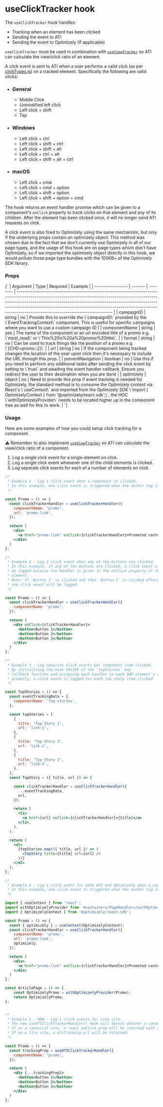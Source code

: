 
<Meta title="hooks/useClickTracker" />

# useClickTracker hook

The `useClickTracker` hook handles:

- Tracking when an element has been clicked
- Sending the event to ATI
- Sending the event to Optimizely (If applicable)

`useClickTracker` must be used in combination with [`useViewTracker`](https://github.com/bbc/simorgh/blob/latest/src/app/hooks/useViewTracker/index.jsx) so ATI can calculate the view/click ratio of an element.

A click event is sent to ATI when a user performs a valid click (as per [clickTypes.js](./clickTypes.js)) on a tracked element. Specifically the following are valid clicks:

- ### General
  - Middle Click
  - Unmodified left click
  - Left click + shift
  - Tap
- ### Windows
  - Left click + ctrl
  - Left click + shift + ctrl
  - Left click + shift + alt
  - Left click + ctrl + alt
  - Left click + shift + alt + ctrl
- ### macOS
  - Left click + cmd
  - Left click + cmd + option
  - Left click + shift + option
  - Left click + shift + option + cmd

The hook returns an event handler promise which can be given to a component's `onClick` property to track clicks on that element and any of its children. After the element has been clicked once, it will no longer send ATI requests on click.

A click event is also fired to Optimizely using the same mechanism, but only if the underlying props contain an optimizely object. This method was chosen due to the fact that we don't currently use Optimizely in all of our page types, and the usage of this hook are on page types which don't have Optimizely, so if we imported the optimizely object directly in this hook, we would pollute those page type bundles with the 100KB+ of the Optimizely SDK library.

### Props

<Markdown>
  {`
| Argument          | Type    | Required | Example                                                                                                                                                                                                                                                                                                                                                                   |
| ----------------- | ------- | -------- | ------------------------------------------------------------------------------------------------------------------------------------------------------------------------------------------------------------------------------------------------------------------------------------------------------------------------------------------------------------------------- |
| campaignID        | string  | no       | Provide this to override the \`campaignID\` provided by the \`EventTrackingContext\` component. This is useful for specific campaigns where you want to use a custom campaign ID                                                                                                                                                                                              |
| componentName     | string  | yes      | The name of the component or an url encoded title of a promo e.g. \`most_read\` or \`This%20is%20a%20promo%20title\`.                                                                                                                                                                                                                                                         |
| format            | string  | no       | Can be used to track things like the position of a promo e.g. \`[CHD=promo::2]\`                                                                                                                                                                                                                                                                                            |
| url               | string  | no       | If the component being tracked changes the location of the user upon click then it's necessary to include the URL through this prop.                                                                                                                                                                                                                                      |
| preventNavigation | boolean | no       | Use this if you need to perform any additional tasks after sending the click event by setting to \`true\` and awaiting the event handler callback. Ensure you redirect the user to their destination when you are done                                                                                                                                                      |
| optimizely        | object  | no       | Need to provide this prop if event tracking is needed for Optimizely, the standard method is to consume the Optimizely context via React's \`useContext\` and imported from the Optimizely SDK \`import { OptimizelyContext } from '@optimizely/react-sdk';\`, the HOC \`withOptimizelyProvider\` needs to be located higher up in the component tree as well for this to work. |
`}
</Markdown>

### Usage

Here are some examples of how you could setup click tracking for a component.

⚠️ Remember to also implement [`useViewTracker`](https://github.com/bbc/simorgh/blob/latest/src/app/hooks/useViewTracker/index.jsx) so ATI can calculate the view/click ratio of a component.

1. Log a single click event for a single element on click.
2. Log a single click event whenever one of the child elements is clicked.
3. Log separate click events for each of a number of elements on click.

```jsx
/*
 * Example 1 - Log 1 click event when a component is clicked.
 * In this example, one click event is triggered when the anchor tag is clicked within the component and it will bring the user to the linked page.
 */

const Promo = () => {
  const clickTrackerHandler = useClickTrackerHandler({
    componentName: 'promo',
    url: 'promo-link',
  });

  return (
    <div>
      <a href="promo-link" onClick={clickTrackerHandler}>Promoted content</a>
    </div>
  )
};

/*
 * Example 2 - Log 1 click event when any of the buttons are clicked
 * In this example, if any of the buttons are clicked, a click event will
 * be logged because the handler is given to the onClick property of the parent
 * element.
 * Note: If 'Button 1' is clicked and then 'Button 2' is clicked afterwards, only
 * one click event will be logged.
 */

const Promo = () => {
  const clickTrackerHandler = useClickTrackerHandler({
    componentName: 'promo',
  });

  return (
    <div onClick={clickTrackerHandler}>
      <button>Button 1</button>
      <button>Button 2</button>
      <button>Button 3</button>
    </div>
  )
};

/*
 * Example 3 - Log separate click events per component item clicked.
 * By initialising the hook INSIDE of the `topStories` map
 * callback function and assigning each handler to each DOM element's onClick
 * property, a click event is logged for each top story item clicked
 */

const TopStories = () => {
  const eventTrackingData = {
    componentName: 'top-stories',
  };

  const topStories = [
    {
      title: 'Top Story 1',
      url: 'link-1',
    },
    {
      title: 'Top Story 2',
      url: 'link-2',
    },
    {
      title: 'Top Story 3',
      url: 'link-3',
    },
  ];
  const TopStory = ({ title, url }) => {

    const clickTrackerHandler = useClickTrackerHandler({
      ...eventTrackingData,
      url,
    });

    return (
      <li>
        <a href={url} onClick={clickTrackerHandler}>{title}</a>
      </li>,
    ),
  );

  return (
    <ol>
      {topStories.map(({ title, url }) => (
        <TopStory title={title} url={url} />
      ))}
    </ol>
  );
};

/*
 * Example 4 - Log 1 click event for both ATI and Optimizely when a component is clicked.
 * In this example, one click event is triggered when the anchor tag is clicked within the component and it will redirect the user to the url.
 */

import { useContext } from 'react';
import withOptimizelyProvider from '#containers/PageHandlers/withOptimizelyProvider';
import { OptimizelyContext } from '@optimizely/react-sdk';

const Promo = () => {
  const { optimizely } = useContext(OptimizelyContext);
  const clickTrackerHandler = useClickTrackerHandler({
    componentName: 'promo',
    url: 'promo-link',
    optimizely,
  });

  return (
    <div>
      <a href="promo-link" onClick={clickTrackerHandler}>Promoted content</a>
    </div>
  )
};

const ArticlePage = () => {
	const OptimizelyPromo = withOptimizelyProvider(Promo);
	return OptimizelyPromo;
};


/*
 * Example 5 - NEW - Log 1 click events for Lite site.
 * The new useATIClickTrackerHandler() hook will detect whether a canonical or lite site has been requested, and will return the correct atiTracking method as such:
 * If on a canonical site, a react onClick prop will be returned with a callback containing the necessary ATI logic.
 * If on a lite site, a atiTracking url will be returned.
 */

const Promo = () => {
  const trackingProp = useATIClickTrackerHandler({
    componentName: 'promo',
  });

  return (
    <div {...trackingProp}>
      <button>Button 1</button>
      <button>Button 2</button>
      <button>Button 3</button>
    </div>
  )
};
```
